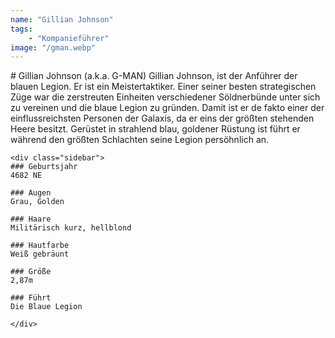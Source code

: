 ```yaml
---
name: "Gillian Johnson"
tags:
    - "Kompanieführer"
image: "/gman.webp"
---
```

<div class="content">
    <div class="main-content">
    # Gillian Johnson (a.k.a. G-MAN)
    Gillian Johnson, ist der Anführer der blauen Legion. 
    Er ist ein Meistertaktiker. Einer seiner besten strategischen Züge war die zerstreuten Einheiten verschiedener Söldnerbünde unter sich zu vereinen und die blaue Legion zu gründen. 
    Damit ist er de fakto einer der einflussreichsten Personen der Galaxis, da er eins der größten stehenden Heere besitzt. 
    Gerüstet in strahlend blau, goldener Rüstung ist führt er während den größten Schlachten seine Legion persöhnlich an.
    </div>

    <div class="sidebar">
    ### Geburtsjahr
    4682 NE

    ### Augen
    Grau, Golden

    ### Haare
    Militärisch kurz, hellblond

    ### Hautfarbe
    Weiß gebräunt

    ### Größe
    2,87m

    ### Führt
    Die Blaue Legion
    
    </div>
</div>